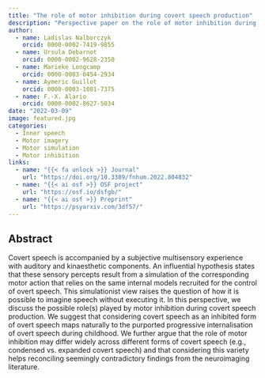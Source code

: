 ```yaml
---
title: "The role of motor inhibition during covert speech production"
description: "Perspective paper on the role of motor inhibition during covert speech production."
author: 
  - name: Ladislas Nalborczyk
    orcid: 0000-0002-7419-9855
  - name: Ursula Debarnot
    orcid: 0000-0002-9628-2350
  - name: Marieke Longcamp
    orcid: 0000-0003-0454-2934
  - name: Aymeric Guillot
    orcid: 0000-0003-1081-7375
  - name: F.-X. Alario
    orcid: 0000-0002-8627-5034
date: "2022-03-09"
image: featured.jpg
categories:
  - Inner speech
  - Motor imagery
  - Motor simulation
  - Motor inhibition
links:
  - name: "{{< fa unlock >}} Journal"
    url: "https://doi.org/10.3389/fnhum.2022.804832"
  - name: "{{< ai osf >}} OSF project"
    url: "https://osf.io/dsfgb/"
  - name: "{{< ai osf >}} Preprint"
    url: "https://psyarxiv.com/3df57/"
---
```


## Abstract

Covert speech is accompanied by a subjective multisensory experience with auditory and kinaesthetic components. An influential hypothesis states that these sensory percepts result from a simulation of the corresponding motor action that relies on the same internal models recruited for the control of overt speech. This simulationist view raises the question of how it is possible to imagine speech without executing it. In this perspective, we discuss the possible role(s) played by motor inhibition during covert speech production. We suggest that considering covert speech as an inhibited form of overt speech maps naturally to the purported progressive internalisation of overt speech during childhood. We further argue that the role of motor inhibition may differ widely across different forms of covert speech (e.g., condensed vs. expanded covert speech) and that considering this variety helps reconciling seemingly contradictory findings from the neuroimaging literature.
